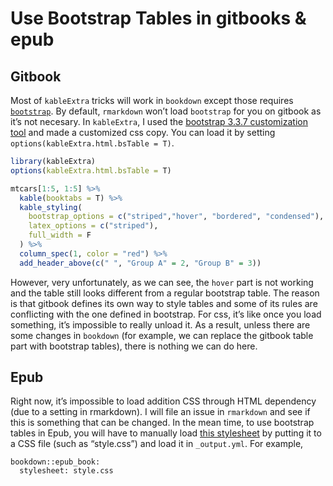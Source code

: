 # Use Bootstrap Tables in gitbooks & epub

## Gitbook
Most of `kableExtra` tricks will work in `bookdown` except those requires [`bootstrap`](http://getbootstrap.com/). By default, `rmarkdown` won't load `bootstrap` for you on gitbook as it's not necesary. In `kableExtra`, I used the [bootstrap 3.3.7 customization tool](https://getbootstrap.com/docs/3.3/customize/) and made a customized css copy. You can load it by setting `options(kableExtra.html.bsTable = T)`. 

```r
library(kableExtra)
options(kableExtra.html.bsTable = T)

mtcars[1:5, 1:5] %>%
  kable(booktabs = T) %>% 
  kable_styling(
    bootstrap_options = c("striped","hover", "bordered", "condensed"),
    latex_options = c("striped"),
    full_width = F
  ) %>%
  column_spec(1, color = "red") %>%
  add_header_above(c(" ", "Group A" = 2, "Group B" = 3))
```

However, very unfortunately, as we can see, the `hover` part is not working and the table still looks different from a regular bootstrap table. The reason is that gitbook defines its own way to style tables and some of its rules are conflicting with the one defined in bootstrap. For css, it's like once you load something, it's impossible to really unload it. As a result, unless there are some changes in `bookdown` (for example, we can replace the gitbook table part with bootstrap tables), there is nothing we can do here. 

## Epub
Right now, it's impossible to load addition CSS through HTML dependency (due to a setting in rmarkdown). I will file an issue in `rmarkdown` and see if this is something that can be changed. In the mean time, to use bootstrap tables in Epub, you will have to manually load [this stylesheet](https://github.com/haozhu233/kableExtra/blob/master/inst/bootstrapTable-3.3.7/bootstrapTable.min.css) by putting it to a CSS file (such as "style.css") and load it in `_output.yml`. For example,

```
bookdown::epub_book: 
  stylesheet: style.css
```